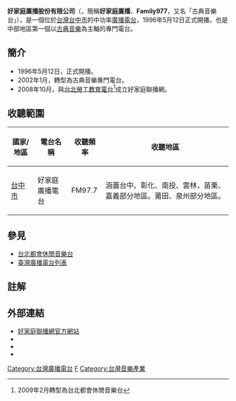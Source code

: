 {{廣播电台
| 電臺名稱         = 好家庭廣播電台 
| 英文名稱         = Family977 Broadcasting Network
| 電臺圖片檔案     = 
| 電臺圖片尺寸     = 
| 電臺圖片名稱     = 
| 通称             = 好家庭廣播、古典音樂台
| 缩写             = Family977
| 所屬國家         = {{ROC-TW}}
| 總部所在         = {{TW}}[[台中市|台中市]][[南區_(臺中市)|南區]][[忠明南路|忠明南路]]789號37樓
| 播放地區         = [[台灣|台灣]]台中、彰化、南投、雲林，苗栗、嘉義部分地區。莆田、泉州部分地區。
| 開播日期         = 1996年5月12日<br/>（{{age in years and days|1996|5|12|age=no}}）
| 停播日期         = 
| 電臺口號         = 
| 主要语言        = [[國語|國語]]
| 隶属             = 
| 擁有者           = 好家庭廣播股份有限公司
| 持股者           = 
| 董事长           = 
| 前電臺名稱       = 
| 被取代名稱       = 
| 集團同類頻道     = 
| 重播服務頻道     = 
| 電臺官方網站     = http://www.family977.com.tw/
| 無線廣播收聽地區01= 台中、彰化、南投、雲林，苗栗、嘉義部分地區。莆田、泉州部分地區。
| 無線廣播頻道數01= FM97.7
| 線上收聽網站01  = HiNet hichannel
| 線上收聽網址01  = [http://hichannel.hinet.net/radio/index.do?id=1120  Classical 台中古典音樂台]
| 線上收聽網站02  = Youtube
| 線上收聽網址02  = [https://www.youtube.com/user/classicalfm977/live 古典音樂台線上收聽]
}}
{{Infobox Company 
| company_name = 好家庭廣播股份有限公司
| company_name_en = Family Brocating Company, Ltd.
| company_logo = 
| company_type = [[股份有限公司|股份有限公司]]
| local_code_name =  TW
| local_code =  89819617
| trading_name = 好家庭廣播、Family977
| foundation = 1996年5月12日<br/>（{{age in years and days|1996|5|12|age=no}}）
| location = {{ROC-TW}}<br>[[台中市|台中市]][[南區_(臺中市)|南區]]忠明南路789號37樓
| area_served = [[台灣|台灣]] 
| key_people = [[董事長|董事長]]：高鈺 
| industry = 媒體業、通信業
| products = 
| revenue =
| capital = [[新台幣|新台幣]]50,000,000 元
| assets = [[新台幣|新台幣]]50,000,000 元
| operating_income = 
| net_income = 
| num_employees = 
| parent = 
| subsid = 
| homepage = [http://www.family977.com.tw/ www.family977.com.tw]
| footnotes = 
}}
'''好家庭廣播股份有限公司'''（{{lang-en|Family977 Broadcasting Network}}，簡稱'''好家庭廣播'''、'''Family977'''，又名「古典音樂台」），是一個位於[[台灣|台灣]][[台中市|台中市]]的中功率[[廣播電台|廣播電台]]，1996年5月12日正式開播，也是中部地區第一個以[[古典音樂|古典音樂]]為主軸的專門電台。

== 簡介 ==
*1996年5月12日，正式開播。
*2002年1月，轉型為古典音樂專門電台。
*2008年10月，與[[台北勞工教育電台|台北勞工教育電台]]<ref>2009年2月轉型為台北都會休閒音樂台</ref>成立好家庭聯播網。

== 收聽範圍 ==
{| class="wikitable"
!國家/地區
!電台名稱
!收聽頻率
!收聽地區   
|-
| [[台中市|台中市]]
|好家庭廣播電台
|FM97.7
|涵蓋台中、彰化、南投、雲林，苗栗、嘉義部分地區。莆田、泉州部分地區。
|}

== 參見 ==
*[[台北都會休閒音樂台|台北都會休閒音樂台]]
*[[臺灣廣播電台列表|臺灣廣播電台列表]]

== 註解 ==
{{reflist}}

== 外部連結 ==
*[http://www.family977.com.tw/ 好家庭聯播網官方網站]{{Wayback|url=http://www.family977.com.tw/ |date=20110718172153 }}
*{{facebook|classical977|Classical FM97_7 古典音樂台}}
*{{instagram|classicalradio_fm97.7|古典音樂台FM97.7}}
*{{youtube|channel=UCIqy4y1fU0-vB4ah2f0u2zQ?sub_confirmation=1|古典音樂台 FM97.7}}

{{Radio in Taichung-area}}


[[Category:台灣廣播電台|Category:台灣廣播電台]]
[[Category:總部位於台中市的工商業機構|F]]
[[Category:台灣音樂產業|Category:台灣音樂產業]]